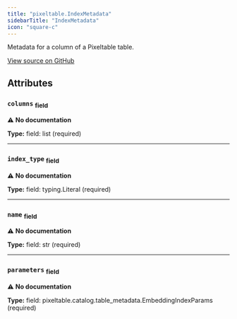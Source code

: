 ```yaml
---
title: "pixeltable.IndexMetadata"
sidebarTitle: "IndexMetadata"
icon: "square-c"
---
```


Metadata for a column of a Pixeltable table.


<a href="https://github.com/pixeltable/pixeltable/blob/latest/pixeltable/catalog/table_metadata.py#L35" target="_blank">View source on GitHub</a>

## Attributes

### `columns` <sub>field</sub>

⚠️ **No documentation**

**Type:** field: list (required)

---

### `index_type` <sub>field</sub>

⚠️ **No documentation**

**Type:** field: typing.Literal (required)

---

### `name` <sub>field</sub>

⚠️ **No documentation**

**Type:** field: str (required)

---

### `parameters` <sub>field</sub>

⚠️ **No documentation**

**Type:** field: pixeltable.catalog.table_metadata.EmbeddingIndexParams (required)

